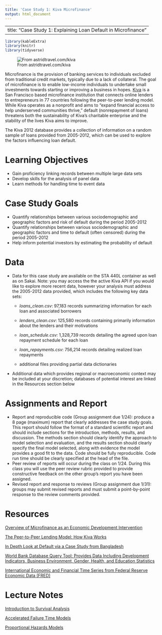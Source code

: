 ```yaml
---
title: 'Case Study 1: Kiva Microfinance'
output: html_document
---
```


---
title: "Case Study 1: Explaining Loan Default in Microfinance"
---

```r
library(kableExtra)
library(knitr)
library(tidyverse)
```

![From astridtravel.com/kiva](images/Kiva_lady.jpg)

Microfinance is the provision of banking services to individuals excluded from traditional credit markets, typically due to a lack of collateral. The goal of microfinance is to enable low-income individuals to undertake small investments towards starting or improving a business in hopes. [Kiva](https://www.kiva.org/pgtmp/home) is a San Francisco based microfinance institution that connects online lenders to entrepreneurs in 77 countries following the peer-to-peer lending model. While Kiva operates as a nonprofit and aims to "expand financial access to help underserved communities thrive," default (nonrepayment of loans) threatens both the sustainability of Kiva's charitable enterprise and the stability of the lives Kiva aims to improve.

The Kiva 2012 database provides a collection of information on a random sample of loans provided from 2005-2012, which can be used to explore the factors influencing loan default.

# Learning Objectives

-   Gain proficiency linking records between multiple large data sets
-   Develop skills for the analysis of panel data
-   Learn methods for handling time to event data

# Case Study Goals

-   Quantify relationships between various sociodemographic and geographic factors and risk of default during the period 2005-2012
-   Quantify relationships between various sociodemographic and geographic factors and time to default (often censored) during the period 2005-2012
-   Help inform potential investors by estimating the probability of default

# Data

-   Data for this case study are available on the STA 440L container as well as on Sakai. Note: you may access the the active Kiva API if you would like to explore more recent data, however your analysis must address the 2005-2012 data provided, which includes the following key data sets:
    -   *loans_clean.csv*: 97,183 records summarizing information for each loan and associated borrowers

    -   *lenders_clean.csv*: 125,580 records containing primarily information about the lenders and their motivations

    -   *loan_schedule.csv:* 1,328,739 records detailing the agreed upon loan repayment schedule for each loan

    -   *loan_repayments.csv*: 756,214 records detailing realized loan repayments

    -   additional files providing partial data dictionaries
-   Additional data which provides regional or macroeconomic context may be included at your discretion; databases of potential interest are linked in the Resources section below

# Assignments and Report

-   Report and reproducible code (Group assignment due 1/24): produce a 8 page (maximum) report that clearly addresses the case study goals. This report should follow the format of a standard scientific report and should include sections for the introduction, methods, results, and discussion. The methods section should clearly identify the approach to model selection and evaluation, and the results section should clearly specify the final model selected, along with evidence the model provides a good fit to the data. Code should be fully reproducible. Code run time should be clearly specified at the head of the file.
-   Peer review of reports will occur during the class on 1/24. During this class you will use the peer review rubric provided to provide constructive feedback on the other group's report you have been assigned.
-   Revised report and response to reviews (Group assignment due 1/31): groups may submit revised reports and must submit a point-by-point response to the review comments provided.

# Resources

[Overview of Microfinance as an Economic Development Intervention](https://documents1.worldbank.org/curated/en/107171511360386561/pdf/WPS8252.pdf)

[The Peer-to-Peer Lending Model: How Kiva Works](https://www.kiva.org/about/how)

[In Depth Look at Default via a Case Study from Bangladesh](https://go.exlibris.link/wS3B81DF)

[World Bank Database Query Tool: Provides Data Including Development Indicators, Business Environment, Gender, Health, and Education Statistics](https://databank.worldbank.org/databases)

[International Economic and Financial Time Series from Federal Reserve Economic Data (FRED)](https://fred.stlouisfed.org/categories)

# Lecture Notes

[Introduction to Survival Analysis](../decks/survival.html)

[Accelerated Failure Time Models](../decks/survival_aft.html)

[Proportional Hazards Models](../decks/survival_cox.html)
